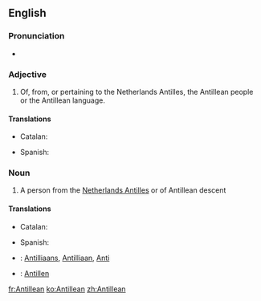 ==English==

===Pronunciation===
* {{IPA|/æntəˈliːən/|/ænˈtɪliən/|lang=en}}

===Adjective===
{{en-adj|-}}

# Of, from, or pertaining to the Netherlands Antilles, the Antillean people or the Antillean language.

====Translations====
{{trans-top|of, from, or pertaining to the Netherlands Antilles}}
* Catalan: {{t|ca|antillà}}
{{trans-mid}}
* Spanish: {{t+|es|antillano}}
{{trans-bottom}}

===Noun===
{{en-noun}}

# A person from the [[Netherlands Antilles]] or of Antillean descent

====Translations====
{{trans-top|person from the Netherlands Antilles}}
* Catalan: {{t|ca|antillà|m}}
{{trans-mid}}
* Spanish: {{t+|es|antillano|m}}
{{trans-bottom}}

{{checktrans-top}}
* {{ttbc|nl}}: [[Antilliaans]], [[Antilliaan]], {{qualifier|slang}} [[Anti]]
* {{ttbc|de}}: [[Antillen]]
{{trans-bottom}}

[[fr:Antillean]]
[[ko:Antillean]]
[[zh:Antillean]]